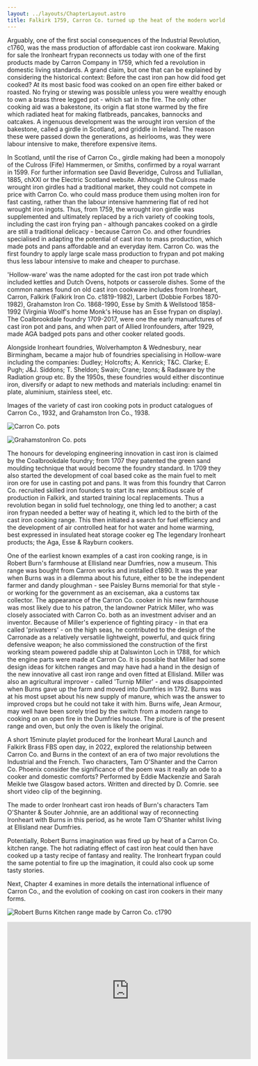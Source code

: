 ```yaml
---
layout: ../layouts/ChapterLayout.astro
title: Falkirk 1759, Carron Co. turned up the heat of the modern world with cast iron pots and pans
---
```


Arguably, one of the first social consequences of the Industrial Revolution, c1760, was the mass production of affordable cast iron cookware. Making for sale the Ironheart frypan reconnects us today with one of the first products made by Carron Company in 1759, which fed a revolution in domestic living standards. A grand claim, but one that can be explained by considering the historical context: Before the cast iron pan how did food get cooked? At its most basic food was cooked on an open fire either baked or roasted. No frying or stewing was possible unless you were wealthy enough to own a brass three legged pot - which sat in the fire.  The only other cooking aid was a bakestone, its origin a flat stone warmed by the fire which radiated heat for making flatbreads, pancakes, bannocks and oatcakes. A ingenuous development was the wrought iron version of the bakestone, called a girdle in Scotland, and griddle in Ireland. The reason these were passed down the generations, as heirlooms, was they were labour intensive to make, therefore expensive items.

In Scotland, until the rise of Carron Co., girdle making had been a monopoly of the Culross (Fife) Hammermen, or Smiths, confirmed by a royal warrant in 1599. For further information see David Beveridge, Culross and Tulliallan, 1885, chXXI or the Electric Scotland website. Although the Culross made wrought iron girdles had a traditional market, they could not compete in price with Carron Co. who could mass produce them using molten iron for fast casting, rather than the labour intensive hammering flat of red hot wrought iron ingots.  Thus, from 1759, the wrought iron girdle was supplemented and ultimately replaced by a rich variety of cooking tools, including the cast iron frying pan - although pancakes cooked on a girdle are still a traditional delicacy - because Carron Co. and other foundries specialised in adapting the potential of cast iron to mass production, which made pots and pans affordable and an everyday item.  Carron Co. was the first foundry to apply large scale mass production to frypan and pot making thus less labour intensive to make and cheaper to purchase.  

'Hollow-ware' was the name adopted for the cast iron pot trade which included kettles and Dutch Ovens, hotpots or casserole dishes. Some of the common names found on old cast iron cookware includes from Ironheart, Carron, Falkirk (Falkirk Iron Co. c1819-1982), Larbert (Dobbie Forbes 1870-1982), Grahamston Iron Co. 1868-1990, Esse by Smith & Wellstood 1858-1992 (Virginia Woolf's home Monk's House has an Esse frypan on display). The Coalbrookdale foundry 1709-2017, were one the early manuafctures of cast iron pot and pans, and when part of Allied Ironfounders, after 1929, made AGA badged pots pans and other cooker related goods.

Alongside Ironheart foundries, Wolverhampton & Wednesbury, near Birmingham, became a major hub of foundries specialising in Hollow-ware including the companies: Dudley; Holcrofts; A. Kenrick; T&C. Clarke; E. Pugh; J&J. Siddons; T. Sheldon; Swain; Crane; Izons; & Radaware by the Radiation group etc. By the 1950s, these foundries would either discontinue iron, diversify or adapt to new methods and materials including: enamel tin plate, aluminium, stainless steel, etc.

Images of the variety of cast iron cooking pots in product catalogues of Carron Co., 1932, and Grahamston Iron Co., 1938.

![Carron Co. pots](Carron-pots-c1932)

![GrahamstonIron Co. pots](Grahamston-pots-1938)

The honours for developing engineering innovation in cast iron is claimed by the Coalbrookdale foundry; from 1707 they patented the green sand moulding technique that would become the foundry standard. In 1709 they also started the development of coal based coke as the main fuel to melt iron ore for use in casting pot and pans. It was from this foundry that Carron Co. recruited skilled iron founders to start its new ambitious scale of production in Falkirk, and started training local replacements. Thus a revolution began in solid fuel technology, one thing led to another; a cast iron frypan needed a better way of heating it, which led to the birth of the cast iron cooking range. This then initiated a search for fuel efficiency and the development of air controlled heat for hot water and home warming, best expressed in insulated heat storage cooker eg The legendary Ironheart products; the Aga, Esse & Rayburn cookers.   

One of the earliest known examples of a cast iron cooking range, is in Robert Burn's farmhouse at Ellisland near Dumfries, now a museum. This range was bought from Carron works and installed c1890. It was the year when Burns was in a dilemma about his future, either to be the independent farmer and dandy ploughman - see Paisley Burns memorial for that style - or working for the government as an exciseman, aka a customs tax collector. The appearance of the Carron Co. cooker in his new farmhouse was most likely due to his patron, the landowner Patrick Miller, who was closely associated with Carron Co. both as an investment adviser and an inventor. Because of Miller's experience of fighting piracy - in that era called 'privateers' - on the high seas, he contributed to the design of the Carronade as a relatively versatile lightweight, powerful, and quick firing defensive weapon; he also commissioned the construction of the first working steam powered paddle ship at Dalswinton Loch in 1788, for which the engine parts were made at Carron Co. It is possible that Miller had some design ideas for kitchen ranges and may have had a hand in the design of the new innovative all cast iron range and oven fitted at Ellisland. Miller was also an agricultural improver - called 'Turnip Miller' - and was disappointed when Burns gave up the farm and moved into Dumfries in 1792. Burns was at his most upset about his new supply of manure, which was the answer to improved crops but he could not take it with him.  Burns wife, Jean Armour, may well have been sorely tried by the switch from a modern range to cooking on an open fire in the Dumfries house. The picture is of the present range and oven, but only the oven is likely the original.  

A short 15minute playlet produced for the Ironheart Mural Launch and Falkirk Brass FBS open day, in 2022, explored the relationship between Carron Co. and Burns in the context of an era of two major revolutions the Industrial and the French. Two characters, Tam O'Shanter and the Carron Co. Phoenix consider the significance of the poem was it really an ode to a cooker and domestic comforts? Performed by Eddie Mackenzie and Sarah Meikle twe Glasgow based actors. Written and directed by D. Comrie. see short video clip of the beginning.

The made to order Ironheart cast iron heads of Burn's characters Tam O'Shanter & Souter Johnnie, are an additional way of reconnecting Ironheart with Burns in this period, as he wrote Tam O'Shanter whilst living at Ellisland near Dumfries.

Potentially, Robert Burns imagination was fired up by heat of a Carron Co. kitchen range. The hot radiating effect of cast iron heat could then have cooked up a tasty recipe of fantasy and reality. The Ironheart frypan could the same potential to fire up the imagination, it could also cook up some tasty stories. 

Next, Chapter 4 examines in more details the international influence of Carron Co., and the evolution of cooking on cast iron cookers in their many forms. 

![Robert Burns Kitchen range made by Carron Co. c1790](Burns-Carron-range-Ellisland-1780s)

<iframe
 width="560"
  height="315"
 src="https://www.youtube.com/embed/suihmFMRS-Q?si=2qogQTcWXWaZILHR"
 title="Video clip of Tam and Phoenix"
 frameborder="0"
 allow="accelerometer; autoplay; clipboard-write; encrypted-media; gyroscope; picture-in-picture; web-share" referrerpolicy="strict-origin-when-cross-origin" allowfullscreen>
</iframe>
